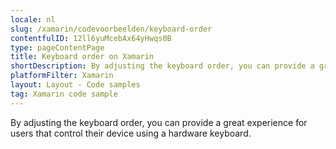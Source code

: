 ```yaml
---
locale: nl
slug: /xamarin/codevoorbeelden/keyboard-order
contentfulID: 12ll6yuMcebAx64yHwqs0B
type: pageContentPage
title: Keyboard order on Xamarin
shortDescription: By adjusting the keyboard order, you can provide a great experience for users that control their device using a hardware keyboard.
platformFilter: Xamarin
layout: Layout - Code samples
tag: Xamarin code sample
---
```


By adjusting the keyboard order, you can provide a great experience for users that control their device using a hardware keyboard.

<CodeSample id="keyboard-order" locale="nl" platform="xamarin"/>